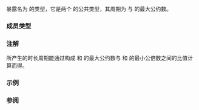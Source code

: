 {{cpp/title|common_type{{small|&lt;std::chrono::duration&gt;}}}}
{{cpp/chrono/duration/navbar}}
{{ddcl|header=chrono|since=c++11|
template&lt; class Rep1, class Period1, class Rep2, class Period2 &gt;
struct common_type&lt;std::chrono::duration&lt;Rep1, Period1&gt;,
                   std::chrono::duration&lt;Rep2, Period2&gt;&gt;;
}}

暴露名为 {{tt|type}} 的类型，它是两个 {{lc|std::chrono::duration}} 的公共类型，其周期为 {{tt|Period1}} 与 {{tt|Period2}} 的最大公约数。

===成员类型===
{{dsc begin}}
{{dsc hitem|成员类型|定义}}
{{dsc|{{tt|type}}|{{c/core|std::chrono::duration&lt;typename std::common_type&lt;Rep1, Rep2&gt;::type, /* 见注解 */&gt;}}}}
{{dsc end}}

===注解===
所产生的时长周期能通过构成 {{c|Period1::num}} 和 {{c|Period2::num}} 的最大公约数与 {{c|Period1::den}} 和 {{c|Period2::den}} 的最小公倍数之间的比值计算而得。

===示例===
{{example
|code=
#include &lt;chrono&gt;
#include &lt;iostream&gt;
#include &lt;type_traits&gt;

// std::chrono 已找到最大公约数，类似使用 std::common_type&lt;&gt;。
// 我们令类型推导外化。 

template&lt;typename T,typename S&gt;
constexpr auto durationDiff(const T&amp; t, const S&amp; s)
    -&gt; typename std::common_type&lt;T,S&gt;::type
{
    typedef typename std::common_type&lt;T,S&gt;::type Common;
    return Common(t) - Common(s);
}

int main() 
{
    using namespace std::literals;

    constexpr auto ms = 30ms;
    constexpr auto us = 1100us;
    constexpr auto diff = durationDiff(ms, us);

    std::cout &lt;&lt; ms &lt;&lt; " - " &lt;&lt; us &lt;&lt; " = " &lt;&lt; diff &lt;&lt; '\n';
}
|output=
30ms - 1100us = 28900us
}}

===参阅===
{{dsc begin}}
{{dsc inc|cpp/chrono/time_point/dsc common_type}}
{{dsc inc|cpp/types/dsc common_type}}
{{dsc end}}

{{langlinks|de|en|es|fr|it|ja|pt|ru}}